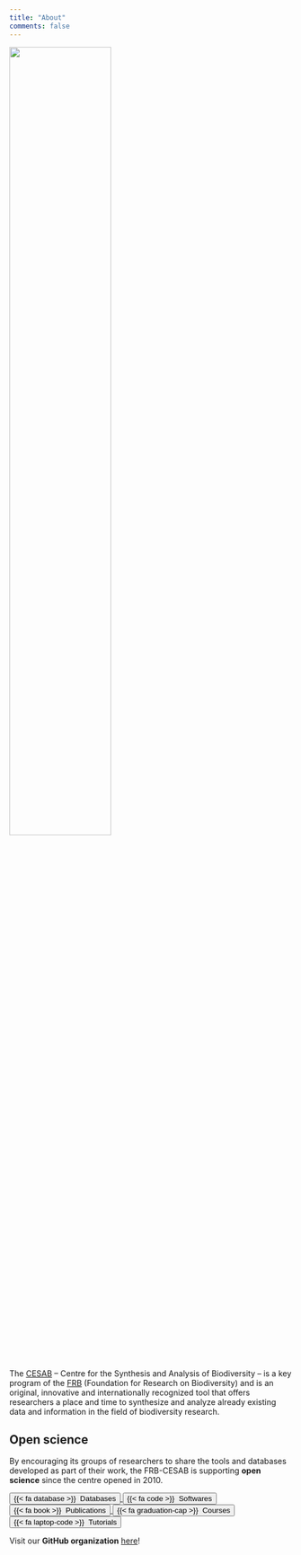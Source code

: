 ```yaml
---
title: "About"
comments: false
---
```


![](images/logo-CESAB.png){width=60%}

The [CESAB](https://www.fondationbiodiversite.fr/en/about-the-foundation/le-cesab/) – Centre for the Synthesis and Analysis of Biodiversity – is a key program of the [FRB](https://www.fondationbiodiversite.fr/en/) (Foundation for Research on Biodiversity) and is an original, innovative and internationally recognized tool that offers researchers a place and time to synthesize and analyze already existing data and information in the field of biodiversity research.

::: {.callout-note}
## Open science

By encouraging its groups of researchers to share the tools and databases 
developed as part of their work, the FRB-CESAB is supporting **open science** since 
the centre opened in 2010.


<a class="bouton" href="https://frbcesab.github.io/content/databases.html">
  <button type="button" class="btn btn-primary">
    {{< fa database >}} &nbsp;Databases
  </button>
</a>
<a class="bouton" href="https://frbcesab.github.io/content/softwares.html">
  <button type="button" class="btn btn-primary">
    {{< fa code >}} &nbsp;Softwares
  </button>
</a>
<a class="bouton" href="https://frbcesab.github.io/content/publications.html">
  <button type="button" class="btn btn-primary">
    {{< fa book >}} &nbsp;Publications
  </button>
</a>
<a class="bouton" href="https://frbcesab.github.io/content/courses.html">
  <button type="button" class="btn btn-primary">
    {{< fa graduation-cap >}} &nbsp;Courses
  </button>
</a>
<a class="bouton" href="https://frbcesab.github.io/content/tutorials.html">
  <button type="button" class="btn btn-primary">
    {{< fa laptop-code >}} &nbsp;Tutorials
  </button>
</a>

Visit our **GitHub organization** [here](https://github.com/frbcesab)!
:::


